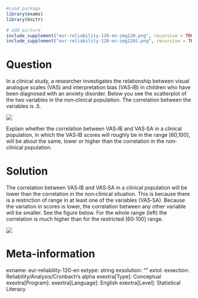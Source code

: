 ```r
#Load package
library(exams)
library(knitr)

# add picture
include_supplement("eur-reliability-120-en-img120.png", recursive = TRUE)
include_supplement("eur-reliability-120-en-img1201.png", recursive = TRUE)
```
Question
========
In a clinical study, a researcher investigates the relationship between visual analogue scales (VAS) and interpretation bias (VAS‐IB) in children who have been diagnosed with an anxiety disorder. Below you see the scatterplot of the two variables in the non‐clinical population. The correlation between the variables is .5.

![](eur-reliability-120-en-img1201.png)

Explain whether the correlation between VAS‐IB and VAS‐SA in a clinical population, in which the VAS‐IB scores will roughly be in the range [60,100], will be about the same, lower or higher than the correlation in the non‐clinical population.

Solution
========
The correlation between VAS‐IB and VAS‐SA in a clinical population will be lower than the correlation in the non‐clinical situation. This is because there is a restriction of range in at least one of the variables (VAS‐SA). Because the variation in scores is lower, the correlation between any other variable will be smaller. See the figure below. For the whole range (left) the correlation is much higher than for the restricted [60‐100] range.

![](eur-reliability-120-en-img120.png)

Meta-information
================
exname: eur-reliability-120-en
extype: string
exsolution: ""
extol: 
exsection: Reliability/Analysis/Cronbach's alpha
exextra[Type]: Conceptual
exextra[Program]: 
exextra[Language]: English
exextra[Level]: Statistical Literacy
